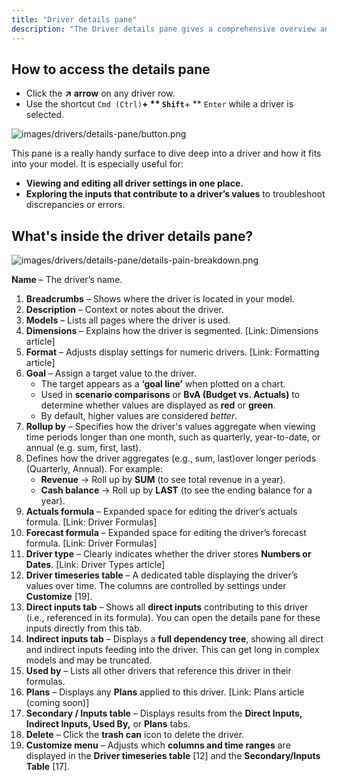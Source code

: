 ```yaml
---
title: "Driver details pane"
description: "The Driver details pane gives a comprehensive overview and editing options for your drivers. "
---
```


## **How to access the details pane**

- Click the **↗️ arrow** on any driver row.
- Use the shortcut `Cmd (Ctrl)`**\+ ** `Shift`**\+ ** `Enter` while a driver is selected.

![images/drivers/details-pane/button.png](/images/drivers/details-pane/button.png)

This pane is a really handy surface to dive deep into a driver and how it fits into your model. It is especially useful for:

- **Viewing and editing all driver settings in one place.**
- **Exploring the inputs that contribute to a driver’s values** to troubleshoot discrepancies or errors.

## **What's inside the driver details pane?**

![images/drivers/details-pane/details-pain-breakdown.png](/images/drivers/details-pane/details-pain-breakdown.png)

**Name** – The driver’s name.

 1. **Breadcrumbs** – Shows where the driver is located in your model.
 2. **Description** – Context or notes about the driver.
 3. **Models** – Lists all pages where the driver is used.
 4. **Dimensions** – Explains how the driver is segmented. \[Link: Dimensions article\]
 5. **Format** – Adjusts display settings for numeric drivers. \[Link: Formatting article\]
 6. **Goal** – Assign a target value to the driver.
    - The target appears as a **‘goal line’** when plotted on a chart.
    - Used in **scenario comparisons** or **BvA (Budget vs. Actuals)** to determine whether values are displayed as **red** or **green**.
    - By default, higher values are considered _better_.
 7. **Rollup by** – Specifies how the driver's values aggregate when viewing time periods longer than one month, such as quarterly, year-to-date, or annual (e.g. sum, first, last).
 8. Defines how the driver aggregates (e.g., sum, last)over longer periods (Quarterly, Annual). For example:
    - **Revenue** → Roll up by **SUM** (to see total revenue in a year).
    - **Cash balance** → Roll up by **LAST** (to see the ending balance for a year).
 9. **Actuals formula** – Expanded space for editing the driver’s actuals formula. \[Link: Driver Formulas\]
10. **Forecast formula** – Expanded space for editing the driver’s forecast formula. \[Link: Driver Formulas\]
11. **Driver type** – Clearly indicates whether the driver stores **Numbers or Dates**. \[Link: Driver Types article\]
12. **Driver timeseries table** – A dedicated table displaying the driver’s values over time. The columns are controlled by settings under **Customize** \[19\].
13. **Direct inputs tab** – Shows all **direct inputs** contributing to this driver (i.e., referenced in its formula). You can open the details pane for these inputs directly from this tab.
14. **Indirect inputs tab** – Displays a **full dependency tree**, showing all direct and indirect inputs feeding into the driver. This can get long in complex models and may be truncated.
15. **Used by** – Lists all other drivers that reference this driver in their formulas.
16. **Plans** – Displays any **Plans** applied to this driver. \[Link: Plans article (coming soon)\]
17. **Secondary / Inputs table** – Displays results from the **Direct Inputs, Indirect Inputs, Used By,** or **Plans** tabs.
18. **Delete** – Click the **trash can** icon to delete the driver.
19. **Customize menu** – Adjusts which **columns and time ranges** are displayed in the **Driver timeseries table** \[12\] and the **Secondary/Inputs Table** \[17\].